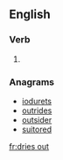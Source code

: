 ==English==

===Verb===
{{head|en|head=[[dries]] [[out]]}}
# {{en-third-person singular of|dry out}}

===Anagrams===
* [[iodurets#English|iodurets]]
* [[outrides#English|outrides]]
* [[outsider#English|outsider]]
* [[suitored#English|suitored]]

[[fr:dries out]]